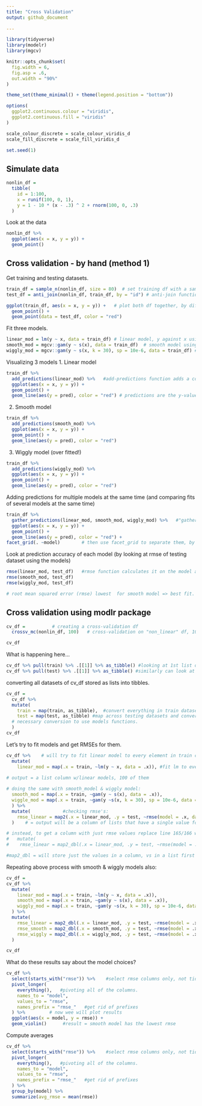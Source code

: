```yaml
---
title: "Cross Validation"
output: github_document
    
---
```


```r
library(tidyverse)
library(modelr)
library(mgcv)

knitr::opts_chunk$set(
  fig.width = 6,
  fig.asp = .6,
  out.width = "90%"
)

theme_set(theme_minimal() + theme(legend.position = "bottom"))

options(
  ggplot2.continuous.colour = "viridis",
  ggplot2.continuous.fill = "viridis"
)

scale_colour_discrete = scale_colour_viridis_d
scale_fill_discrete = scale_fill_viridis_d

set.seed(1)
```

## Simulate data

```r
nonlin_df = 
  tibble(
    id = 1:100,
    x = runif(100, 0, 1),
    y = 1 - 10 * (x - .3) ^ 2 + rnorm(100, 0, .3)
  )
```

Look at the data

```r
nonlin_df %>% 
  ggplot(aes(x = x, y = y)) + 
  geom_point()
```

## Cross validation - by hand (method 1)

Get training and testing datasets.

```r
train_df = sample_n(nonlin_df, size = 80)  # set training df with a sample of n = 80.
test_df = anti_join(nonlin_df, train_df, by = "id") # anti-join function takes the remaining 20 rows and puts them in test_df, anti-join items in nonlin_df and not in train_df, by id column.

ggplot(train_df, aes(x = x, y = y)) +   # plot both df together, by different colors.
  geom_point() + 
  geom_point(data = test_df, color = "red")
```

Fit three models.

```r
linear_mod = lm(y ~ x, data = train_df) # linear model, y against x using training_df.
smooth_mod = mgcv::gam(y ~ s(x), data = train_df)  # smooth model using mgcv package (function = gam:generalized additive model), y~s(x) means y is a smooth function of x.
wiggly_mod = mgcv::gam(y ~ s(x, k = 30), sp = 10e-6, data = train_df) # k and sp are parameters that specify smoothness, 10e_6 will tell to make smoothness close to zero!
```

Visualizing 3 models
1. Linear model

```r
train_df %>% 
  add_predictions(linear_mod) %>%   #add-predictions function adds a column of fitted values to the linear_model.
  ggplot(aes(x = x, y = y)) +
  geom_point() + 
  geom_line(aes(y = pred), color = "red") # predictions are the y-values
```

2. Smooth model

```r
train_df %>% 
  add_predictions(smooth_mod) %>%   
  ggplot(aes(x = x, y = y)) +
  geom_point() + 
  geom_line(aes(y = pred), color = "red") 
```

3. Wiggly model (over fitted!)

```r
train_df %>% 
  add_predictions(wiggly_mod) %>%   
  ggplot(aes(x = x, y = y)) +
  geom_point() + 
  geom_line(aes(y = pred), color = "red") 
```

Adding predictions for multiple models at the same time (and comparing fits of several models at the same time)

```r
train_df %>% 
  gather_predictions(linear_mod, smooth_mod, wiggly_mod) %>%   #"gather" is used. Models get stacked on top of each other.
  ggplot(aes(x = x, y = y)) +
  geom_point() + 
  geom_line(aes(y = pred), color = "red") +
facet_grid(. ~model)        # then use facet_grid to separate them, by model type on y-axis, "." for x-axis used as is.
```

Look at prediction accuracy of each model (by looking at rmse of testing dataset using the models)

```r
rmse(linear_mod, test_df)   #rmse function calculates it on the model and df given as input.
rmse(smooth_mod, test_df)
rmse(wiggly_mod, test_df)

# root mean squared error (rmse) lowest  for smooth model => best fit.
```

## Cross validation using modlr package

```r
cv_df =          # creating a cross-validation df
  crossv_mc(nonlin_df, 100)   # cross-validation on "non_linear" df, 100 runs = drawing samples from a dataset in a repeated way.

cv_df
```

What is happening here...

```r
cv_df %>% pull(train) %>% .[[1]] %>% as_tibble() #looking at 1st list object in "train" column
cv_df %>% pull(test) %>% .[[1]] %>% as_tibble() #similarly can look at testing dataset.
```

converting all datasets of cv_df stored as lists into tibbles.

```r
cv_df =
  cv_df %>% 
  mutate(
    train = map(train, as_tibble),  #convert everything in train datasets as tibble.
    test = map(test, as_tibble) #map across testing datasets and convert to tibble too.
  # necessary conversion to use models functions.
  )
cv_df                
```

Let's try to fit models and get RMSEs for them.

```r
cv_df %>%    # will try to fit linear model to every element in train column.
  mutate(
    linear_mod = map(.x = train, ~lm(y ~ x, data = .x)), #fit lm to every element of train-column, i.e. data for lm is ".x" = which is a placeholder for "train" objects. 
 
# output = a list column w/linear models, 100 of them

# doing the same with smooth_model & wiggly model:
  smooth_mod = map(.x = train, ~gam(y ~ s(x), data = .x)),
  wiggle_mod = map(.x = train, ~gam(y ~s(x, k = 30), sp = 10e-6, data = .x))
  ) %>% 
  mutate(            #checking rmse's:
    rmse_linear = map2(.x = linear_mod, .y = test, ~rmse(model = .x, data = .y)) #since 2 inputs needed(model-type and data column="test"), need map2
  )    # = output will be a column of lists that have a single value for rmse in each.

# instead, to get a column with just rmse values replace line 165/166 with:
#   mutate(            
#    rmse_linear = map2_dbl(.x = linear_mod, .y = test, ~rmse(model = .x, data = .y))

#map2_dbl = will store just the values in a column, vs in a list first then in a column.
```

Repeating above process with smooth & wiggly models also:

```r
cv_df = 
cv_df %>%    
  mutate(
    linear_mod = map(.x = train, ~lm(y ~ x, data = .x)), 
    smooth_mod = map(.x = train, ~gam(y ~ s(x), data = .x)),
    wiggly_mod = map(.x = train, ~gam(y ~s(x, k = 30), sp = 10e-6, data = .x))
  ) %>% 
  mutate(           
    rmse_linear = map2_dbl(.x = linear_mod, .y = test, ~rmse(model = .x, data = .y)),
    rmse_smooth = map2_dbl(.x = smooth_mod, .y = test, ~rmse(model = .x, data = .y)),
    rmse_wiggly = map2_dbl(.x = wiggly_mod, .y = test, ~rmse(model = .x, data = .y))
  )

cv_df   
```

What do these results say about the model choices?

```r
cv_df %>% 
  select(starts_with("rmse")) %>%    #select rmse columns only, not tidy output, so:
  pivot_longer(
    everything(),   #pivoting all of the columns.
    names_to = "model",
    values_to = "rmse",
    names_prefix = "rmse_"   #get rid of prefixes
  ) %>%         # now wee will plot results
  ggplot(aes(x = model, y = rmse)) +
  geom_violin()      #result = smooth model has the lowest rmse
```

Compute averages

```r
cv_df %>% 
  select(starts_with("rmse")) %>%    #select rmse columns only, not tidy output, so:
  pivot_longer(
    everything(),   #pivoting all of the columns.
    names_to = "model",
    values_to = "rmse",
    names_prefix = "rmse_"   #get rid of prefixes
  ) %>% 
  group_by(model) %>% 
  summarize(avg_rmse = mean(rmse))

```





